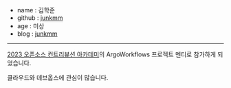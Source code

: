 - name : 김학준
- github : [junkmm](https://github.com/junkmm)
- age : 미상
- blog : [junkmm](https://junkmm.tistory.com/)

---

[2023 오픈소스 컨트리뷰션 아카데미](https://www.oss.kr/ossca_23_projects/show/f0db6627-fba2-40e3-ac42-9e9acd00340f)의 ArgoWorkflows 프로젝트 멘티로 참가하게 되었습니다.

클라우드와 데브옵스에 관심이 많습니다.
